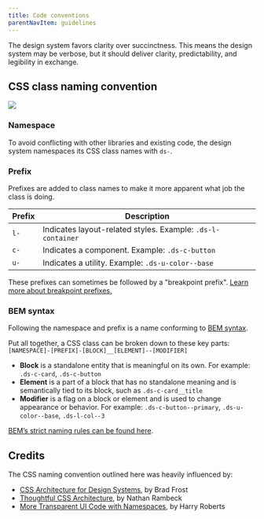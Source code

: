 ```yaml
---
title: Code conventions
parentNavItem: guidelines
---
```


The design system favors clarity over succinctness. This means the design system may be verbose, but it should deliver clarity, predictability, and legibility in exchange.

## CSS class naming convention

<img src="https://design.cms.gov/images/naming-convention.svg" class="ds-u-border--1" />

### Namespace

To avoid conflicting with other libraries and existing code, the design system namespaces its CSS class names with `ds-`.

### Prefix

Prefixes are added to class names to make it more apparent what job the class is doing.

| Prefix | Description                                                 |
| ------ | ----------------------------------------------------------- |
| `l-`   | Indicates layout-related styles. Example: `.ds-l-container` |
| `c-`   | Indicates a component. Example: `.ds-c-button`              |
| `u-`   | Indicates a utility. Example: `.ds-u-color--base`           |

These prefixes can sometimes be followed by a "breakpoint prefix". [Learn more about breakpoint prefixes.](https://design.cms.gov/guidelines/responsive/)

### BEM syntax

Following the namespace and prefix is a name conforming to [BEM syntax](http://getbem.com/introduction/).

Put all together, a CSS class can be broken down to these key parts: `[NAMESPACE]-[PREFIX]-[BLOCK]__[ELEMENT]--[MODIFIER]`

- **Block** is a standalone entity that is meaningful on its own. For example: `.ds-c-card`, `.ds-c-button`
- **Element** is a part of a block that has no standalone meaning and is semantically tied to its block, such as `.ds-c-card__title`
- **Modifier** is a flag on a block or element and is used to change appearance or behavior. For example: `.ds-c-button--primary`, `.ds-u-color--base`, `.ds-l-col--3`

[BEM’s strict naming rules can be found here](http://getbem.com/naming/).

## Credits

The CSS naming convention outlined here was heavily influenced by:

- [CSS Architecture for Design Systems](http://bradfrost.com/blog/post/css-architecture-for-design-systems/), by Brad Frost
- [Thoughtful CSS Architecture](https://seesparkbox.com/foundry/thoughtful_css_architecture), by Nathan Rambeck
- [More Transparent UI Code with Namespaces](https://csswizardry.com/2015/03/more-transparent-ui-code-with-namespaces/), by Harry Roberts
